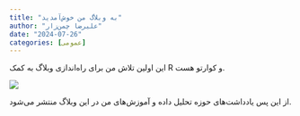 ```yaml
---
title: "به وبلاگ من خوش‌آمدید"
author: "علیرضا چمن‌زار"
date: "2024-07-26"
categories: [عمومی]
---
```


این اولین تلاش من برای راه‌اندازی وبلاگ به کمک R و کوارتو هست.

![](thumbnail.jpg)

از این پس یادداشت‌های حوزه تحلیل داده و آموزش‌های من در این وبلاگ منتشر می‌شود.
